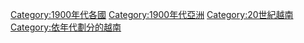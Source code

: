 [[Category:1900年代各國|Category:1900年代各國]]
[[Category:1900年代亞洲|Category:1900年代亞洲]]
[[Category:20世紀越南|Category:20世紀越南]]
[[Category:依年代劃分的越南|Category:依年代劃分的越南]]